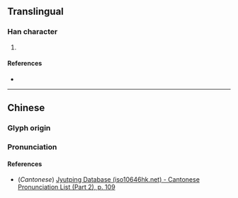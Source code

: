 {{character info/new}}
==Translingual==

===Han character===
{{Han char|rn=61|rad=心|as=11|sn=14|four=94034|canj=PTAK|ids=⿰忄莫}}

# {{defn|Han|sort=心11}}

====References====
* {{Han ref|kx=0398.310|dkj=11086|dj=0737.250|hdz=42344.130|uh=6154|ud=24916|bh=E1CE|bd=57806}}

----

==Chinese==
{{zh-forms}}

===Glyph origin===
{{Han etym}}

===Pronunciation===
{{zh-pron
|m=mù
|c=mou6
|mc=y
|oc=y
|ma=
|cat=
}}

====References====
* (''Cantonese'') [http://www.iso10646hk.net/jp/document/download.jsp Jyutping Database (iso10646hk.net) - Cantonese Pronunciation List (Part 2), p. 109]